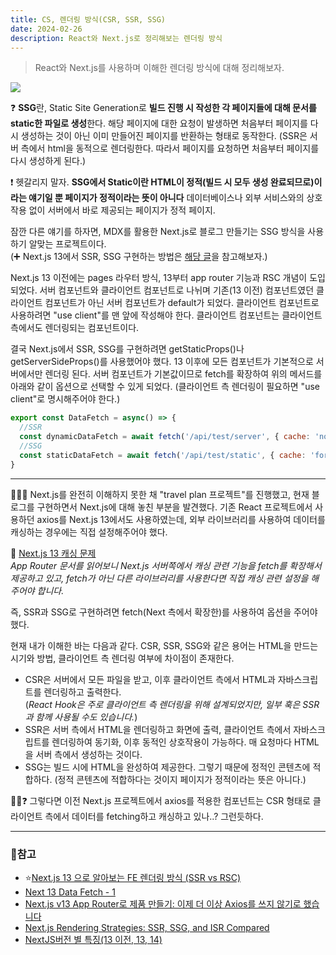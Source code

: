 ```yaml
---
title: CS, 렌더링 방식(CSR, SSR, SSG)
date: 2024-02-26
description: React와 Next.js로 정리해보는 렌더링 방식
---
```


> React와 Next.js를 사용하며 이해한 렌더링 방식에 대해 정리해보자.

![](/learned/cs-rendering-1.jpg)

❓ **SSG**란, Static Site Generation로 **빌드 진행 시 작성한 각 페이지들에 대해 문서를 static한 파일로 생성**한다.
해당 페이지에 대한 요청이 발생하면 처음부터 페이지를 다시 생성하는 것이 아닌
이미 만들어진 페이지를 반환하는 형태로 동작한다. (SSR은 서버 측에서 html을 동적으로 렌더링한다.
따라서 페이지를 요청하면 처음부터 페이지를 다시 생성하게 된다.)

❗ 헷갈리지 말자. **SSG에서 Static이란 HTML이 정적(빌드 시 모두 생성 완료되므로)이라는 얘기일 뿐
페이지가 정적이라는 뜻이 아니다** 데이터베이스나 외부 서비스와의 상호작용 없이 서버에서 바로 제공되는 페이지가 정적 페이지.

잠깐 다른 얘기를 하자면, MDX를 활용한 Next.js로 블로그 만들기는 SSG 방식을 사용하기 알맞는 프로젝트이다.<br/>
(➕ Next.js 13에서 SSR, SSG 구현하는 방법은 [해당 글](https://haesoo9410.tistory.com/404)을
참고해보자.)

Next.js 13 이전에는 pages 라우터 방식, 13부터 app router 기능과 RSC 개념이 도입되었다.
서버 컴포넌트와 클라이언트 컴포넌트로 나뉘며 기존(13 이전) 컴포넌트였던 클라이언트 컴포넌트가 아닌
서버 컴포넌트가 default가 되었다. 클라이언트 컴포넌트로 사용하려면 "use client"를 맨 앞에 작성해야 한다.
클라이언트 컴포넌트는 클라이언트 측에서도 렌더링되는 컴포넌트이다.

결국 Next.js에서 SSR, SSG를 구현하려면 getStaticProps()나 getServerSideProps()를 사용했어야 했다.
13 이후에 모든 컴포넌트가 기본적으로 서버에서만 렌더링 된다. 서버 컴포넌트가 기본값이므로 fetch를 확장하여 위의 메서드를
아래와 같이 옵션으로 선택할 수 있게 되었다. (클라이언트 측 렌더링이 필요하면 "use client"로 명시해주어야 한다.)

```jsx:▶DataFetch.jsx
export const DataFetch = async() => {
  //SSR
  const dynamicDataFetch = await fetch('/api/test/server', { cache: 'no-store' });
  //SSG
  const staticDataFetch = await fetch('/api/test/static', { cache: 'force-cache' });
}
```

<hr />

👩‍💻💬 Next.js를 완전히 이해하지 못한 채 "travel plan 프로젝트"를 진행했고, 현재 블로그를 구현하면서 Next.js에 대해
놓친 부분을 발견했다. 기존 React 프로젝트에서 사용하던 axios를 Next.js 13에서도 사용하였는데, 외부 라이브러리를 사용하여
데이터를 캐싱하는 경우에는 직접 설정해주어야 했다.

📝 [Next.js 13 캐싱 문제](https://velog.io/@myeongjae-kim/Next.js-v13-App-Router%EB%A1%9C-%EC%A0%9C%ED%92%88-%EB%A7%8C%EB%93%A4%EA%B8%B0-fetch%EB%A5%BC-%EB%8B%A4%EB%A3%A8%EB%8A%94-%EA%B8%B0%EC%88%A0)<br/>
_App Router 문서를 읽어보니 Next.js 서버쪽에서 캐싱 관련 기능을 fetch를 확장해서 제공하고 있고,
fetch가 아닌 다른 라이브러리를 사용한다면 직접 캐싱 관련 설정을 해주어야 합니다._

즉, SSR과 SSG로 구현하려면 fetch(Next 측에서 확장한)를 사용하여 옵션을 주어야 했다.

현재 내가 이해한 바는 다음과 같다. CSR, SSR, SSG와 같은 용어는 HTML을 만드는 시기와 방법, 클라이언트 측 렌더링
여부에 차이점이 존재한다.

- CSR은 서버에서 모든 파일을 받고, 이후 클라이언트 측에서 HTML과 자바스크립트를 렌더링하고 출력한다.<br/>
  (_React Hook은 주로 클라이언트 측 렌더링을 위해 설계되었지만, 일부 훅은 SSR과 함께 사용될 수도 있습니다._)
- SSR은 서버 측에서 HTML을 렌더링하고 화면에 출력, 클라이언트 측에서 자바스크립트를 렌더링하여 동기화,
  이후 동적인 상호작용이 가능하다. 매 요청마다 HTML을 서버 측에서 생성하는 것이다.
- SSG는 빌드 시에 HTML을 완성하여 제공한다. 그렇기 때문에 정적인 콘텐츠에 적합하다. (정적 콘텐츠에 적합하다는 것이지
  페이지가 정적이라는 뜻은 아니다.)

👩‍💻❓ 그렇다면 이전 Next.js 프로젝트에서 axios를 적용한 컴포넌트는 CSR 형태로 클라이언트 측에서 데이터를 fetching하고
캐싱하고 있나..? 그런듯하다.

<hr />

### 📌참고

- ⭐[Next.js 13 으로 알아보는 FE 렌더링 방식 (SSR vs RSC)](https://haesoo9410.tistory.com/404)
- [Next 13 Data Fetch - 1](https://velog.io/@qqww08/next-13-%EC%95%84%EB%8A%94-%EB%A7%8C%ED%81%BC-%EC%82%AC%EC%9A%A9%ED%95%98%EA%B8%B0-1-with.-data-fetching)
- [Next.js v13 App Router로 제품 만들기: 이제 더 이상 Axios를 쓰지 않기로 했습니다](https://velog.io/@myeongjae-kim/Next.js-v13-App-Router%EB%A1%9C-%EC%A0%9C%ED%92%88-%EB%A7%8C%EB%93%A4%EA%B8%B0-fetch%EB%A5%BC-%EB%8B%A4%EB%A3%A8%EB%8A%94-%EA%B8%B0%EC%88%A0)
- [Next.js Rendering Strategies: SSR, SSG, and ISR Compared](https://hybridheroes.de/blog/2023-05-31-next-js-rendering-strategies/)
- [NextJS버전 별 특징(13 이전, 13, 14)](https://velog.io/@dlehddnr99/NextJS-%EB%B2%84%EC%A0%84-%EB%B3%84-%EC%B0%A8%EC%9D%B4%EC%A0%90-13-%EC%9D%B4%EC%A0%84-13-14)
